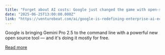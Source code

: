 ```yaml
---
title: "Forget about AI costs: Google just changed the game with open-source Gemini CLI that will be free for most developers"
date: "2025-06-25T13:00:00.000Z"
link: "https://venturebeat.com/ai/google-is-redefining-enterprise-ai-economics-with-open-source-gemini-cli-that-will-be-free-for-the-majority-of-developers/"
---
```


Google is bringing Gemini Pro 2.5 to the command line with a powerful new open source tool — and it's doing it mostly for free.

[Read more](https://venturebeat.com/ai/google-is-redefining-enterprise-ai-economics-with-open-source-gemini-cli-that-will-be-free-for-the-majority-of-developers/)
